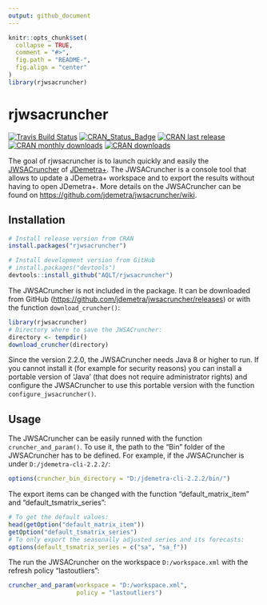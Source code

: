 ```yaml
---
output: github_document
---
```


<!-- README.md is generated from README.Rmd. Please edit that file -->

```r
knitr::opts_chunk$set(
  collapse = TRUE,
  comment = "#>",
  fig.path = "README-",
  fig.align = "center"
)
library(rjwsacruncher)
```

# rjwsacruncher

[![Travis Build Status](https://img.shields.io/travis/AQLT/rjwsacruncher.svg?logo=travis)](https://travis-ci.org/AQLT/rjwsacruncher)
[![CRAN_Status_Badge](http://www.r-pkg.org/badges/version/rjwsacruncher)](https://cran.r-project.org/package=rjwsacruncher)
[![CRAN last release](http://www.r-pkg.org/badges/last-release/rjwsacruncher)](https://cran.r-project.org/package=rjwsacruncher)
[![CRAN monthly downloads](http://cranlogs.r-pkg.org/badges/rjwsacruncher?color=lightgrey)](https://cran.r-project.org/package=rjwsacruncher)
[![CRAN downloads](http://cranlogs.r-pkg.org/badges/grand-total/rjwsacruncher?color=lightgrey)](https://cran.r-project.org/package=rjwsacruncher)


The goal of rjwsacruncher is to launch quickly and easily the [JWSACruncher](https://github.com/jdemetra/jwsacruncher) of [JDemetra+](https://github.com/jdemetra/jdemetra-app). The JWSACruncher is a console tool that allows to update a JDemetra+ workspace and to export the results without having to open JDemetra+. More details on the JWSACruncher can be found on <https://github.com/jdemetra/jwsacruncher/wiki>.

## Installation

```r
# Install release version from CRAN
install.packages("rjwsacruncher")

# Install development version from GitHub
# install.packages("devtools")
devtools::install_github("AQLT/rjwsacruncher")
```

The JWSACruncher is not included in the package. It can be downloaded from GitHub (<https://github.com/jdemetra/jwsacruncher/releases>) or with the function `download_cruncher()`:

```r
library(rjwsacruncher)
# Directory where to save the JWSACruncher:
directory <- tempdir()
download_cruncher(directory)
```

Since the version 2.2.0, the JWSACruncher needs Java 8 or higher to run. If you cannot install it (for example for security reasons) you can install a portable version of 'Java' (that does not require administrator rights) and configure the JWSACruncher to use this portable version with the function `configure_jwsacruncher()`.

## Usage

The JWSACruncher can be easily runned with the function `cruncher_and_param()`. To use it, the path to the "Bin" folder of the JWSACruncher has to be defined. For example, if the JWSACruncher is under `D:/jdemetra-cli-2.2.2/`:
```r
options(cruncher_bin_directory = "D:/jdemetra-cli-2.2.2/bin/")
```
The export items can be changed with the function "default_matrix_item" and "default_tsmatrix_series":
```r
# To get the default values:
head(getOption("default_matrix_item"))
getOption("default_tsmatrix_series")
# To only export the seasonally adjusted series and its forecasts:
options(default_tsmatrix_series = c("sa", "sa_f"))
```
The run the JWSACruncher on the workspace `D:/workspace.xml` with the refresh policy "lastoutliers":
```r
cruncher_and_param(workspace = "D:/workspace.xml",
                   policy = "lastoutliers")
```
